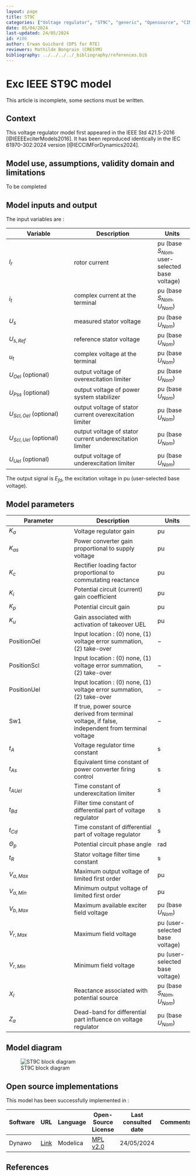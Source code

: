 ```yaml
---
layout: page
title: ST9C
categories: ["Voltage regulator", "ST9C", "generic", "Opensource", "CIM model", "RMS", "phasor", "MRL4", "Single phase", "ExcIEEEST9C", "IEEE", "dynawo", "#106"]
date: 05/04/2024
last-updated: 24/05/2024
id: #106
author: Erwan Guichard (DPS for RTE)
reviewers: Mathilde Bongrain (CRESYM)
bibliography: ../../../../_bibliography/references.bib
---
```

# Exc IEEE ST9C model

This article is incomplete, some sections must be written.

## Context

This voltage regulator model first appeared in the IEEE Std 421.5-2016 [@IEEEExciterModels2016]. It has been reproduced identically in the IEC 61970-302:2024 version [@IECCIMForDynamics2024].

## Model use, assumptions, validity domain and limitations

To be completed

## Model inputs and output

The input variables are :

| Variable | Description | Units |
|-----------|--------------| ------|
|$I_r$ |rotor current |$\text{pu}$ (base $S_{Nom}$, user-selected base voltage)|
|$i_t$ |complex current at the terminal |$\text{pu}$ (base $S_{Nom}$, $U_{Nom}$)|
|$U_s$ |measured stator voltage |$\text{pu}$ (base $U_{Nom}$)|
|$U_{s,Ref}$ |reference stator voltage |$\text{pu}$ (base $U_{Nom}$)|
|$u_t$ |complex voltage at the terminal |$\text{pu}$ (base $U_{Nom}$)|
|$U_{Oel}$ (optional) |output voltage of overexcitation limiter |$\text{pu}$ (base $U_{Nom}$)|
|$U_{Pss}$ (optional) |output voltage of power system stabilizer |$\text{pu}$ (base $U_{Nom}$)|
|$U_{Scl,Oel}$ (optional) |output voltage of stator current overexcitation limiter |$\text{pu}$ (base $U_{Nom}$)|
|$U_{Scl,Uel}$ (optional) |output voltage of stator current underexcitation limiter |$\text{pu}$ (base $U_{Nom}$)|
|$U_{Uel}$ (optional) |output voltage of underexcitation limiter |$\text{pu}$ (base $U_{Nom}$)|

The output signal is $E_{fd}$, the excitation voltage in $\text{pu}$ (user-selected base voltage).

## Model parameters

| Parameter | Description | Units |
|-----------|--------------| ------|
|$K_a$ |Voltage regulator gain |$\text{pu}$|
|$K_{as}$ |Power converter gain proportional to supply voltage |$\text{pu}$|
|$K_c$ |Rectifier loading factor proportional to commutating reactance |$\text{pu}$|
|$K_i$ |Potential circuit (current) gain coefficient |$\text{pu}$|
|$K_p$ |Potential circuit gain |$\text{pu}$|
|$K_u$ |Gain associated with activation of takeover UEL |$\text{pu}$|
|$\text{PositionOel}$ |Input location : (0) none, (1) voltage error summation, (2) take-over|$-$|
|$\text{PositionScl}$ |Input location : (0) none, (1) voltage error summation, (2) take-over|$-$|
|$\text{PositionUel}$ |Input location : (0) none, (1) voltage error summation, (2) take-over|$-$|
|$\text{Sw1}$ |If true, power source derived from terminal voltage, if false, independent from terminal voltage|$-$|
|$t_A$ |Voltage regulator time constant |$\text{s}$|
|$t_{As}$ |Equivalent time constant of power converter firing control |$\text{s}$|
|$t_{AUel}$ |Time constant of underexcitation limiter |$\text{s}$|
|$t_{Bd}$ |Filter time constant of differential part of voltage regulator |$\text{s}$|
|$t_{Cd}$ |Time constant of differential part of voltage regulator |$\text{s}$|
|$\Theta_p$ |Potential circuit phase angle |$\text{rad}$|
|$t_R$ |Stator voltage filter time constant |$\text{s}$|
|$V_{a,Max}$ |Maximum output voltage of limited first order |$\text{pu}$|
|$V_{a,Min}$ |Minimum output voltage of limited first order |$\text{pu}$|
|$V_{b,Max}$ |Maximum available exciter field voltage |$\text{pu}$ (base $U_{Nom}$)|
|$V_{r,Max}$ |Maximum field voltage |$\text{pu}$ (user-selected base voltage)|
|$V_{r,Min}$ |Minimum field voltage |$\text{pu}$ (user-selected base voltage)|
|$X_l$ |Reactance associated with potential source |$\text{pu}$ (base $S_{Nom}$, $U_{Nom}$)|
|$Z_a$ |Dead-band for differential part influence on voltage regulator |$\text{pu}$ (base $U_{Nom}$)|

## Model diagram

![ST9C block diagram](ST9C.drawio.svg){#fig-st9c-diagram}

## Open source implementations

This model has been successfully implemented in :

| Software      | URL | Language | Open-Source License | Last consulted date | Comments |
| ------------- | --- | -------- | ------------------- | ------------------- | -------- |
| Dynawo | [Link](https://github.com/dynawo/dynawo) | Modelica | [MPL v2.0](https://www.mozilla.org/en-US/MPL/2.0/)  | 24/05/2024 |  |

## References

::: {#refs}
::: 
